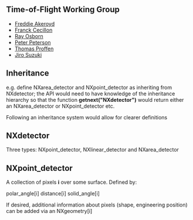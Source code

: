 ==Time-of-Flight Working Group==
*[[User:Freddie Akeroyd|Freddie Akeroyd]]
*[[User:Franck Cecillon|Franck Cecillon]]
*[[User:Ray Osborn|Ray Osborn]]
*[[User:Peter Peterson|Peter Peterson]]
*[[User:Thomas Proffen|Thomas Proffen]]
*[[User:Jiro Suzuki|Jiro Suzuki]]

== Inheritance ==

e.g. define NXarea_detector and NXpoint_detector as inheriting from NXdetector; the API would need to have knowledge of the inheritance hierarchy so that the function '''getnext("NXdetector")''' would return either an NXarea_detector or NXpoint_detector etc.

Following an inheritance system would allow for clearer definitions


== NXdetector ==

Three types: NXpoint_detector, NXlinear_detector and NXarea_detector


== NXpoint_detector ==

A collection of pixels '''i''' over some surface. Defined by:

polar_angle[i]
distance[i]
solid_angle[i]

If desired, additional information about pixels (shape, engineering position) can be added via an NXgeometry[i]